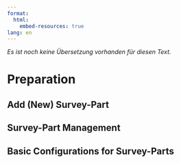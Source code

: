 ```yaml
---
format:
  html:
    embed-resources: true
lang: en    
---
```


::: {.content-visible when-profile="german"}
*Es ist noch keine Übersetzung vorhanden für diesen Text.*
:::

# Preparation

## Add (New) Survey-Part

## Survey-Part Management

## Basic Configurations for Survey-Parts
